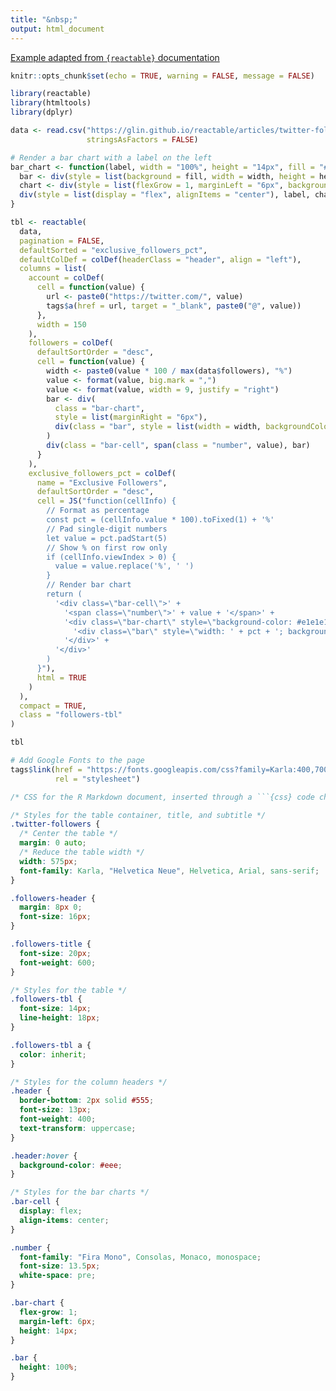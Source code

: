 ```yaml
---
title: "&nbsp;"
output: html_document
---
```


[Example adapted from `{reactable}` documentation](https://glin.github.io/reactable/articles/building-twitter-followers.html)
```r
knitr::opts_chunk$set(echo = TRUE, warning = FALSE, message = FALSE)
```


```r
library(reactable)
library(htmltools)
library(dplyr)

data <- read.csv("https://glin.github.io/reactable/articles/twitter-followers/twitter_followers.csv",
                 stringsAsFactors = FALSE)

# Render a bar chart with a label on the left
bar_chart <- function(label, width = "100%", height = "14px", fill = "#00bfc4", background = NULL) {
  bar <- div(style = list(background = fill, width = width, height = height))
  chart <- div(style = list(flexGrow = 1, marginLeft = "6px", background = background), bar)
  div(style = list(display = "flex", alignItems = "center"), label, chart)
}

tbl <- reactable(
  data,
  pagination = FALSE,
  defaultSorted = "exclusive_followers_pct",
  defaultColDef = colDef(headerClass = "header", align = "left"),
  columns = list(
    account = colDef(
      cell = function(value) {
        url <- paste0("https://twitter.com/", value)
        tags$a(href = url, target = "_blank", paste0("@", value))
      },
      width = 150
    ),
    followers = colDef(
      defaultSortOrder = "desc",
      cell = function(value) {
        width <- paste0(value * 100 / max(data$followers), "%")
        value <- format(value, big.mark = ",")
        value <- format(value, width = 9, justify = "right")
        bar <- div(
          class = "bar-chart",
          style = list(marginRight = "6px"),
          div(class = "bar", style = list(width = width, backgroundColor = "#3fc1c9"))
        )
        div(class = "bar-cell", span(class = "number", value), bar)
      }
    ),
    exclusive_followers_pct = colDef(
      name = "Exclusive Followers",
      defaultSortOrder = "desc",
      cell = JS("function(cellInfo) {
        // Format as percentage
        const pct = (cellInfo.value * 100).toFixed(1) + '%'
        // Pad single-digit numbers
        let value = pct.padStart(5)
        // Show % on first row only
        if (cellInfo.viewIndex > 0) {
          value = value.replace('%', ' ')
        }
        // Render bar chart
        return (
          '<div class=\"bar-cell\">' +
            '<span class=\"number\">' + value + '</span>' +
            '<div class=\"bar-chart\" style=\"background-color: #e1e1e1\">' +
              '<div class=\"bar\" style=\"width: ' + pct + '; background-color: #fc5185\"></div>' +
            '</div>' +
          '</div>'
        )
      }"),
      html = TRUE
    )
  ),
  compact = TRUE,
  class = "followers-tbl"
)

tbl
```

```r
# Add Google Fonts to the page
tags$link(href = "https://fonts.googleapis.com/css?family=Karla:400,700|Fira+Mono&display=fallback",
          rel = "stylesheet")
```


```css
/* CSS for the R Markdown document, inserted through a ```{css} code chunk */

/* Styles for the table container, title, and subtitle */
.twitter-followers {
  /* Center the table */
  margin: 0 auto;
  /* Reduce the table width */
  width: 575px;
  font-family: Karla, "Helvetica Neue", Helvetica, Arial, sans-serif;
}

.followers-header {
  margin: 8px 0;
  font-size: 16px;
}

.followers-title {
  font-size: 20px;
  font-weight: 600;
}

/* Styles for the table */
.followers-tbl {
  font-size: 14px;
  line-height: 18px;
}

.followers-tbl a {
  color: inherit;
}

/* Styles for the column headers */
.header {
  border-bottom: 2px solid #555;
  font-size: 13px;
  font-weight: 400;
  text-transform: uppercase;
}

.header:hover {
  background-color: #eee;
}

/* Styles for the bar charts */
.bar-cell {
  display: flex;
  align-items: center;
}

.number {
  font-family: "Fira Mono", Consolas, Monaco, monospace;
  font-size: 13.5px;
  white-space: pre;
}

.bar-chart {
  flex-grow: 1;
  margin-left: 6px;
  height: 14px;
}

.bar {
  height: 100%;
}
```


